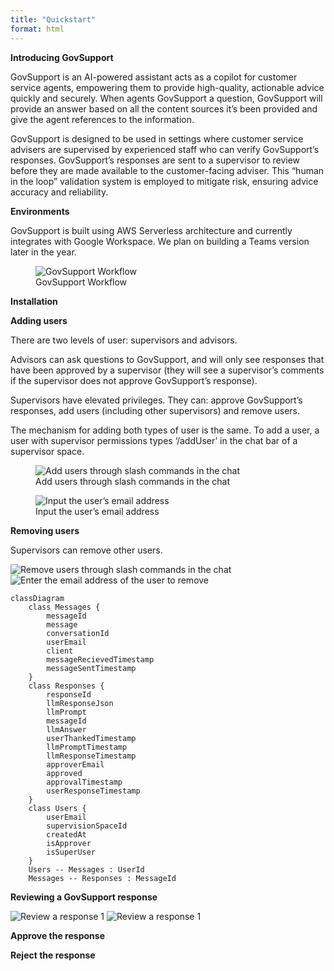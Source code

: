 ```yaml
---
title: "Quickstart"
format: html
---
```


**Introducing GovSupport**

GovSupport is an AI-powered assistant acts as a copilot for customer service agents, empowering them to provide high-quality, actionable advice quickly and securely. When agents GovSupport a question, GovSupport will provide an answer based on all the content sources it's been provided and give the agent references to the information.

GovSupport is designed to be used in settings where customer service advisers are supervised by experienced staff who can verify GovSupport's responses. GovSupport's responses are sent to a supervisor to review before they are made available to the customer-facing adviser. This "human in the loop" validation system is employed to mitigate risk, ensuring advice accuracy and reliability.

**Environments**

GovSupport is built using AWS Serverless architecture and currently integrates with Google Workspace. We plan on building a Teams version later in the year.

![GovSupport Workflow](assets/GovSupport%20Business%20Process.png)

**Installation**




**Adding users**

There are two levels of user: supervisors and advisors.

Advisors can ask questions to GovSupport, and will only see responses that have been approved by a supervisor (they will see a supervisor's comments if the supervisor does not approve GovSupport's response).

Supervisors have elevated privileges. They can: approve GovSupport's responses, add users (including other supervisors) and remove users.

The mechanism for adding both types of user is the same. To add a user, a user with supervisor permissions types '/addUser' in the chat bar of a supervisor space.

![Add users through slash commands in the chat](assets/GovSupportAddUser1.png)

![Input the user's email address](assets/GovSupportAddUser2.png)

**Removing users**

Supervisors can remove other users.

![Remove users through slash commands in the chat](assets/removeuser1.png)
![Enter the email address of the user to remove](assets/removeuser2.png)


```mermaid

classDiagram
    class Messages {
        messageId
        message
        conversationId
        userEmail
        client
        messageRecievedTimestamp
        messageSentTimestamp
    }
    class Responses {
        responseId
        llmResponseJson
        llmPrompt
        messageId
        llmAnswer
        userThankedTimestamp
        llmPromptTimestamp
        llmResponseTimestamp
        approverEmail
        approved
        approvalTimestamp
        userResponseTimestamp
    }
    class Users {
        userEmail
        supervisionSpaceId
        createdAt
        isApprover
        isSuperUser
    }
    Users -- Messages : UserId
    Messages -- Responses : MessageId
```

**Reviewing a GovSupport response**

![Review a response 1](assets/ResponseApproval1.png)
![Review a response 1](assets/ResponseApproval2.png)

**Approve the response**

**Reject the response**
